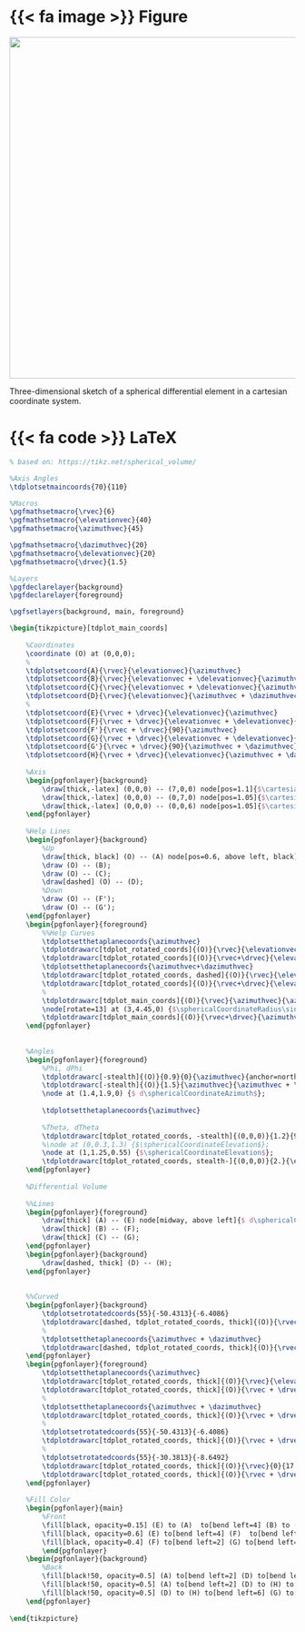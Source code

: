 ::: {.panel-tabset}

# {{< fa image >}} Figure

::: {#fig-spherical_differential_element}
![](/documentation/fundamentals/coordinate_systems/imgs/spherical_differential_element/spherical_differential_element.svg){width="600px"}

Three-dimensional sketch of a spherical differential element in a cartesian coordinate system.
:::

# {{< fa code >}} LaTeX
```latex
% based on: https://tikz.net/spherical_volume/

%Axis Angles
\tdplotsetmaincoords{70}{110}

%Macros
\pgfmathsetmacro{\rvec}{6}
\pgfmathsetmacro{\elevationvec}{40}
\pgfmathsetmacro{\azimuthvec}{45}

\pgfmathsetmacro{\dazimuthvec}{20}
\pgfmathsetmacro{\delevationvec}{20}
\pgfmathsetmacro{\drvec}{1.5}

%Layers
\pgfdeclarelayer{background}
\pgfdeclarelayer{foreground}

\pgfsetlayers{background, main, foreground}

\begin{tikzpicture}[tdplot_main_coords]
    
    %Coordinates
    \coordinate (O) at (0,0,0);
    %
    \tdplotsetcoord{A}{\rvec}{\elevationvec}{\azimuthvec}
    \tdplotsetcoord{B}{\rvec}{\elevationvec + \delevationvec}{\azimuthvec}
    \tdplotsetcoord{C}{\rvec}{\elevationvec + \delevationvec}{\azimuthvec + \dazimuthvec}
    \tdplotsetcoord{D}{\rvec}{\elevationvec}{\azimuthvec + \dazimuthvec}
    %
    \tdplotsetcoord{E}{\rvec + \drvec}{\elevationvec}{\azimuthvec}
    \tdplotsetcoord{F}{\rvec + \drvec}{\elevationvec + \delevationvec}{\azimuthvec}
    \tdplotsetcoord{F'}{\rvec + \drvec}{90}{\azimuthvec}
    \tdplotsetcoord{G}{\rvec + \drvec}{\elevationvec + \delevationvec}{\azimuthvec + \dazimuthvec}
    \tdplotsetcoord{G'}{\rvec + \drvec}{90}{\azimuthvec + \dazimuthvec}
    \tdplotsetcoord{H}{\rvec + \drvec}{\elevationvec}{\azimuthvec + \dazimuthvec}
    
    %Axis
    \begin{pgfonlayer}{background}
        \draw[thick,-latex] (0,0,0) -- (7,0,0) node[pos=1.1]{$\cartesianCoordinateX$};
        \draw[thick,-latex] (0,0,0) -- (0,7,0) node[pos=1.05]{$\cartesianCoordinateY$};
        \draw[thick,-latex] (0,0,0) -- (0,0,6) node[pos=1.05]{$\cartesianCoordinateZ$};
    \end{pgfonlayer}
    
    %Help Lines
    \begin{pgfonlayer}{background}
        %Up
        \draw[thick, black] (O) -- (A) node[pos=0.6, above left, black] {$\sphericalCoordinateRadius$};
        \draw (O) -- (B);
        \draw (O) -- (C);
        \draw[dashed] (O) -- (D);
        %Down
        \draw (O) -- (F');
        \draw (O) -- (G');
    \end{pgfonlayer}
    \begin{pgfonlayer}{foreground}
        %%Help Curves
        \tdplotsetthetaplanecoords{\azimuthvec}
        \tdplotdrawarc[tdplot_rotated_coords]{(O)}{\rvec}{\elevationvec+\delevationvec}{90}{}{}
        \tdplotdrawarc[tdplot_rotated_coords]{(O)}{\rvec+\drvec}{\elevationvec+\delevationvec}{90}{}{}
        \tdplotsetthetaplanecoords{\azimuthvec+\dazimuthvec}
        \tdplotdrawarc[tdplot_rotated_coords, dashed]{(O)}{\rvec}{\elevationvec+\delevationvec}{90}{}{}
        \tdplotdrawarc[tdplot_rotated_coords]{(O)}{\rvec+\drvec}{\elevationvec+\delevationvec}{90}{}{}
        %
        \tdplotdrawarc[tdplot_main_coords]{(O)}{\rvec}{\azimuthvec}{\azimuthvec+\dazimuthvec}{}{}
        \node[rotate=13] at (3,4.45,0) {$\sphericalCoordinateRadius\sin\sphericalCoordinateElevation d\sphericalCoordinateAzimuth$};
        \tdplotdrawarc[tdplot_main_coords]{(O)}{\rvec+\drvec}{\azimuthvec}{\azimuthvec+\dazimuthvec}{}{}
    \end{pgfonlayer}
    
    
    %Angles
    \begin{pgfonlayer}{foreground}
        %Phi, dPhi
        \tdplotdrawarc[-stealth]{(O)}{0.9}{0}{\azimuthvec}{anchor=north}{$\sphericalCoordinateAzimuth$}
        \tdplotdrawarc[-stealth]{(O)}{1.5}{\azimuthvec}{\azimuthvec + \dazimuthvec}{}{}
        \node at (1.4,1.9,0) {$ d\sphericalCoordinateAzimuth$};
        
        \tdplotsetthetaplanecoords{\azimuthvec}
        
        %Theta, dTheta
        \tdplotdrawarc[tdplot_rotated_coords, -stealth]{(0,0,0)}{1.2}{90}{\elevationvec + \delevationvec}{}{}
        %\node at (0,0.3,1.3) {$\sphericalCoordinateElevation$};
        \node at (1,1.25,0.55) {$\sphericalCoordinateElevation$};
        \tdplotdrawarc[tdplot_rotated_coords, stealth-]{(0,0,0)}{2.}{\elevationvec}{\elevationvec + \delevationvec}{anchor=south west}{$ d\sphericalCoordinateElevation$}
    \end{pgfonlayer}
    
    %Differential Volume
    
    %%Lines
    \begin{pgfonlayer}{foreground}
        \draw[thick] (A) -- (E) node[midway, above left]{$ d\sphericalCoordinateRadius$};
        \draw[thick] (B) -- (F);
        \draw[thick] (C) -- (G);
    \end{pgfonlayer}
    \begin{pgfonlayer}{background}
        \draw[dashed, thick] (D) -- (H);
    \end{pgfonlayer}
    
    
    %%Curved
    \begin{pgfonlayer}{background}
        \tdplotsetrotatedcoords{55}{-50.4313}{-6.4086}
        \tdplotdrawarc[dashed, tdplot_rotated_coords, thick]{(O)}{\rvec}{0}{12.8173}{}{}
        %
        \tdplotsetthetaplanecoords{\azimuthvec + \dazimuthvec}
        \tdplotdrawarc[dashed, tdplot_rotated_coords, thick]{(O)}{\rvec}{\elevationvec}{\delevationvec + \elevationvec}{}{}
    \end{pgfonlayer}
    \begin{pgfonlayer}{foreground}
        \tdplotsetthetaplanecoords{\azimuthvec}
        \tdplotdrawarc[tdplot_rotated_coords, thick]{(O)}{\rvec}{\elevationvec}{\delevationvec + \elevationvec}{below left}{$\sphericalCoordinateRadius d\sphericalCoordinateElevation$}
        \tdplotdrawarc[tdplot_rotated_coords, thick]{(O)}{\rvec + \drvec}{\elevationvec}{\delevationvec + \elevationvec}{}{}
        %
        \tdplotsetthetaplanecoords{\azimuthvec + \dazimuthvec}
        \tdplotdrawarc[tdplot_rotated_coords, thick]{(O)}{\rvec + \drvec}{\elevationvec}{\delevationvec + \elevationvec}{}{}
        %
        \tdplotsetrotatedcoords{55}{-50.4313}{-6.4086}
        \tdplotdrawarc[tdplot_rotated_coords, thick]{(O)}{\rvec + \drvec}{0}{12.8173}{}{}
        %
        \tdplotsetrotatedcoords{55}{-30.3813}{-8.6492}
        \tdplotdrawarc[tdplot_rotated_coords, thick]{(O)}{\rvec}{0}{17.2983}{}{}
        \tdplotdrawarc[tdplot_rotated_coords, thick]{(O)}{\rvec + \drvec}{0}{17.2983}{}{}
    \end{pgfonlayer}
    
    %Fill Color
    \begin{pgfonlayer}{main}
        %Front
        \fill[black, opacity=0.15] (E) to (A)  to[bend left=4] (B) to (F) to[bend right=4] cycle;
        \fill[black, opacity=0.6] (E) to[bend left=4] (F)  to[bend left=2] (G) to[bend right=6.5] (H) to[bend right=4] cycle;
        \fill[black, opacity=0.4] (F) to[bend left=2] (G) to[bend left=1.5] (C) to[bend right=2.5] (B) to[bend right=4] cycle;
        \end{pgfonlayer}
    \begin{pgfonlayer}{background}
        %Back
        \fill[black!50, opacity=0.5] (A) to[bend left=2] (D) to[bend left=6] (C) to[bend right=2.5] (B) to[bend right=4] cycle;
        \fill[black!50, opacity=0.5] (A) to[bend left=2] (D) to (H) to[bend right=2.5] (E) to[bend right=4] cycle;
        \fill[black!50, opacity=0.5] (D) to (H) to[bend left=6] (G) to[bend right=2] (C) to[bend right=6] cycle;
    \end{pgfonlayer}
        
\end{tikzpicture}
```

:::
